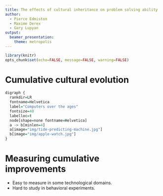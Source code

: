 ```yaml
---
title: The effects of cultural inheritance on problem solving ability
author:
  - Pierce Edmiston
  - Maxime Derex
  - Gary Lupyan
output:
  beamer_presentation:
    theme: metropolis
---
```

```r
library(knitr)
opts_chunk$set(echo=FALSE, message=FALSE, warning=FALSE)
```

# Cumulative cultural evolution

```r
digraph {
  rankdir=LR
  fontname=Helvetica
  label="Computers over the ages"
  fontsize=40
  labelloc=t
  node[shape=none fontname=Helvetica]
  a -> b[minlen=4]
  a[image="img/tide-predicting-machine.jpg"]
  b[image="img/apple-watch.jpg"]
}
```

<!--
Tide predicting machine. Lord Kelvin (Sir William Thomson) in 1873.
Apple Watch, Series 3. Entirely digital, no moving parts.
-->

# Measuring cumulative improvements

- Easy to measure in some technological domains.
- Hard to study in behavioral experiments.

# 


